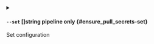 
<details className="config-field -function" data-expandable="false">
<summary>

#### `--set` <span class="config-field-type">[]string</span> <span class="config-field-enum"></span> <span class="config-field-default -return"></span> <span class="config-field-required" data-required="false">pipeline only</span>  {#ensure_pull_secrets-set}

Set configuration

</summary>



</details>

